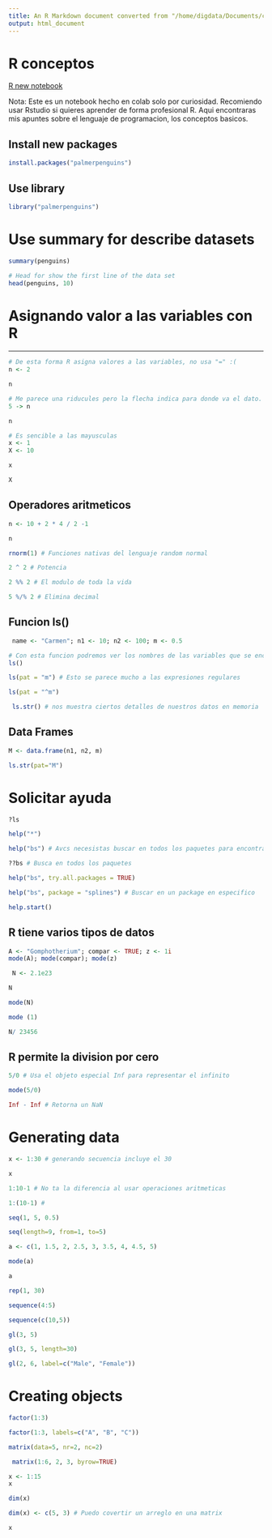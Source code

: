 ```yaml
---
title: An R Markdown document converted from "/home/digdata/Documents/code-all/coursera-courses/curso-r-data-analisis/r-course-google/new_r_colab.ipynb"
output: html_document
---
```


# R conceptos

[R new
notebook](https://colab.research.google.com/notebook#create=true&language=r)

Nota: Este es un notebook hecho en colab solo por curiosidad. Recomiendo
usar Rstudio si quieres aprender de forma profesional R. Aqui
encontraras mis apuntes sobre el lenguaje de programacion, los conceptos
basicos.

## Install new packages

```r
install.packages("palmerpenguins")
```

## Use library

```r
library("palmerpenguins")
```

# Use summary for describe datasets

```r
summary(penguins)
```

```r
# Head for show the first line of the data set
head(penguins, 10)
```

# Asignando valor a las variables con R

------------------------------------------------------------------------

```r
# De esta forma R asigna valores a las variables, no usa "=" :(
n <- 2
```

```r
n
```

```r
# Me parece una riducules pero la flecha indica para donde va el dato. ( No se cual es la inspiracion)
5 -> n
```

```r
n
```

```r
# Es sencible a las mayusculas
x <- 1
X <- 10
```

```r
x
```

```r
X
```

## Operadores aritmeticos

```r
n <- 10 + 2 * 4 / 2 -1
```

```r
n
```

```r
rnorm(1) # Funciones nativas del lenguaje random normal
```

```r
2 ^ 2 # Potencia
```

```r
2 %% 2 # El modulo de toda la vida
```

```r
5 %/% 2 # Elimina decimal
```

## Funcion ls()

```r
 name <- "Carmen"; n1 <- 10; n2 <- 100; m <- 0.5
```

```r
# Con esta funcion podremos ver los nombres de las variables que se encuentra en memoria
ls()
```

```r
ls(pat = "m") # Esto se parece mucho a las expresiones regulares
```

```r
ls(pat = "^m")
```

```r
 ls.str() # nos muestra ciertos detalles de nuestros datos en memoria
```

## Data Frames

```r
M <- data.frame(n1, n2, m)
```

```r
ls.str(pat="M")
```

# Solicitar ayuda

```r
?ls
```

```r
help("*")
```

```r
help("bs") # Avcs necesistas buscar en todos los paquetes para encontrar ayuda
```

```r
??bs # Busca en todos los paquetes
```

```r
help("bs", try.all.packages = TRUE)
```

```r
help("bs", package = "splines") # Buscar en un package en especifico
```

```r
help.start()
```

## R tiene varios tipos de datos

```r
A <- "Gomphotherium"; compar <- TRUE; z <- 1i
mode(A); mode(compar); mode(z)
```

```r
 N <- 2.1e23
```

```r
N
```

```r
mode(N)
```

```r
mode (1)
```

```r
N/ 23456
```

## R permite la division por cero

```r
5/0 # Usa el objeto especial Inf para representar el infinito
```

```r
mode(5/0)
```

```r
Inf - Inf # Retorna un NaN
```

# Generating data

```r
x <- 1:30 # generando secuencia incluye el 30
```

```r
x
```

```r
1:10-1 # No ta la diferencia al usar operaciones aritmeticas
```

```r
1:(10-1) # 
```

```r
seq(1, 5, 0.5)
```

```r
seq(length=9, from=1, to=5)
```

```r
a <- c(1, 1.5, 2, 2.5, 3, 3.5, 4, 4.5, 5)
```

```r
mode(a)
```

```r
a
```

```r
rep(1, 30)
```

```r
sequence(4:5)
```

```r
sequence(c(10,5))
```

```r
gl(3, 5)
```

```r
gl(3, 5, length=30)
```

```r
gl(2, 6, label=c("Male", "Female"))
```

# Creating objects

```r
factor(1:3)
```

```r
factor(1:3, labels=c("A", "B", "C"))
```

```r
matrix(data=5, nr=2, nc=2)
```

```r
 matrix(1:6, 2, 3, byrow=TRUE)
```

```r
x <- 1:15
x
```

```r
dim(x)
```

```r
dim(x) <- c(5, 3) # Puedo covertir un arreglo en una matrix
```

```r
x
```
